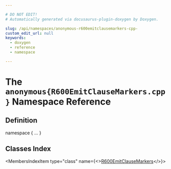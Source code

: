```yaml
---

# DO NOT EDIT!
# Automatically generated via docusaurus-plugin-doxygen by Doxygen.

slug: /api/namespaces/anonymous-r600emitclausemarkers-cpp-
custom_edit_url: null
keywords:
  - doxygen
  - reference
  - namespace

---
```





# The `anonymous{R600EmitClauseMarkers.cpp}` Namespace Reference

<DoxygenPage pluginConfig={pluginConfig}>



## Definition

<CodeBlock>namespace &#123; ... &#125;</CodeBlock>

## Classes Index

<MembersIndex>

<MembersIndexItem
  type="class"
  name={<><a href="/docs/api/classes/anonymous-namespace-r600emitclausemarkers-cpp-/r600emitclausemarkers">R600EmitClauseMarkers</a></>}>
</MembersIndexItem>

</MembersIndex>


</DoxygenPage>
